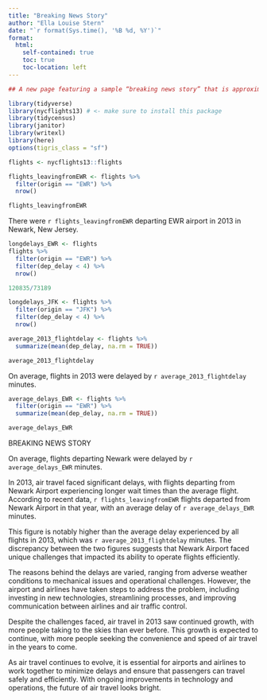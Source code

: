 ```yaml
---
title: "Breaking News Story"
author: "Ella Louise Stern"
date: "`r format(Sys.time(), '%B %d, %Y')`"
format:
  html:
    self-contained: true
    toc: true
    toc-location: left
---
```


```r
## A new page featuring a sample “breaking news story” that is approximately 250 words and which features at least two pieces of information which are generated using inline R code within your Quarto document. In other words, an example would be “The election today resulted in ___ counties being won by the Republican candidate” where the __ is filled in on the fly by your inline R code. Note that to accomplish this your Quarto document will have to include the necessary R code chunks above to create the text or number objects you will insert into those spaces.Note that this is an example story you are writing - it can be based off of any dataset you choose to use, either one we’ve used previously or another you find. All elements needed to complete the code and the narrative must be part of your Quarto document, so whatever dataset you choose will need to be imported into the file at the top, etc, and then crunched appropriately to arrive at the number.To take a single value in a dataframe and convert it to a vector, you can use the pull() function if need be.
```

```r
library(tidyverse)
library(nycflights13) # <- make sure to install this package 
library(tidycensus)
library(janitor)
library(writexl)
library(here)
options(tigris_class = "sf")
```

```r
flights <- nycflights13::flights
```
```r
flights_leavingfromEWR <- flights %>% 
  filter(origin == "EWR") %>% 
  nrow()

flights_leavingfromEWR
```
There were `r flights_leavingfromEWR` departing EWR airport in 2013 in Newark, New Jersey. 

```r
longdelays_EWR <- flights
flights %>% 
  filter(origin == "EWR") %>% 
  filter(dep_delay < 4) %>% 
  nrow()

120835/73189

longdelays_JFK <- flights %>% 
  filter(origin == "JFK") %>% 
  filter(dep_delay < 4) %>% 
  nrow()

average_2013_flightdelay <- flights %>% 
  summarize(mean(dep_delay, na.rm = TRUE))

average_2013_flightdelay

```
On average, flights in 2013 were delayed by `r average_2013_flightdelay` minutes.

```r
average_delays_EWR <- flights %>% 
  filter(origin == "EWR") %>% 
  summarize(mean(dep_delay, na.rm = TRUE))

average_delays_EWR
```

BREAKING NEWS STORY

On average, flights departing Newark were delayed by `r average_delays_EWR` minutes.

In 2013, air travel faced significant delays, with flights departing from Newark Airport experiencing longer wait times than the average flight. According to recent data, `r flights_leavingfromEWR` flights departed from Newark Airport in that year, with an average delay of `r average_delays_EWR` minutes.

This figure is notably higher than the average delay experienced by all flights in 2013, which was `r average_2013_flightdelay` minutes. The discrepancy between the two figures suggests that Newark Airport faced unique challenges that impacted its ability to operate flights efficiently.

The reasons behind the delays are varied, ranging from adverse weather conditions to mechanical issues and operational challenges. However, the airport and airlines have taken steps to address the problem, including investing in new technologies, streamlining processes, and improving communication between airlines and air traffic control.

Despite the challenges faced, air travel in 2013 saw continued growth, with more people taking to the skies than ever before. This growth is expected to continue, with more people seeking the convenience and speed of air travel in the years to come.

As air travel continues to evolve, it is essential for airports and airlines to work together to minimize delays and ensure that passengers can travel safely and efficiently. With ongoing improvements in technology and operations, the future of air travel looks bright.
